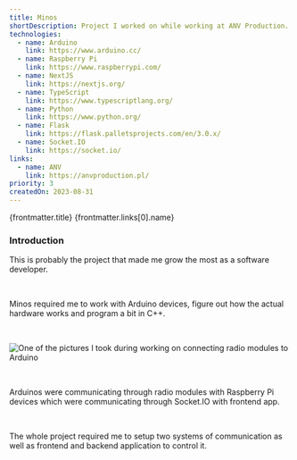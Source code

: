 ```yaml
---
title: Minos
shortDescription: Project I worked on while working at ANV Production. I was responsible for creating a whole ecosystem of wirelessly communicating devices.
technologies:
  - name: Arduino
    link: https://www.arduino.cc/
  - name: Raspberry Pi
    link: https://www.raspberrypi.com/
  - name: NextJS
    link: https://nextjs.org/
  - name: TypeScript
    link: https://www.typescriptlang.org/
  - name: Python
    link: https://www.python.org/
  - name: Flask
    link: https://flask.palletsprojects.com/en/3.0.x/
  - name: Socket.IO
    link: https://socket.io/
links:
  - name: ANV
    link: https://anvproduction.pl/
priority: 3
createdOn: 2023-08-31
---
```




<ProjectHeader>
  <slot slot='headerTitle'>{frontmatter.title}</slot>
  <slot slot='linkContent'>
    <BaseLink href={frontmatter.links[0].link}>
      <BriefcaseBusiness />
      {frontmatter.links[0].name}
    </BaseLink>
  </slot>
</ProjectHeader>

<ProjectDateHeader
  createdOn={frontmatter.createdOn}
  updatedOn={frontmatter.updatedOn}
/>

### Introduction

This is probably the project that made me grow the most as a software developer.

<br />

Minos required me to work with Arduino devices, figure out how the actual hardware works and program a bit in C++.

<br />

<Img
  alt='One of the pictures I took during working on connecting radio modules to Arduino'
  src={minosImg}
/>

<br />

Arduinos were communicating through radio modules with Raspberry Pi devices which were communicating through Socket.IO with frontend app.

<br />

The whole project required me to setup two systems of communication as well as frontend and backend application to control it.
